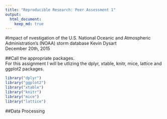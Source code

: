 ```yaml
---
title: "Reproducible Research: Peer Assessment 1"
output: 
  html_document:
    keep_md: true
---
```

#Impact of nvestigation of the U.S. National Oceanic and Atmospheric Administration's (NOAA) storm database
Kevin Dysart  
December 20th, 2015  

##Call the appropriate packages.  
For this assignment I will be utlizing the dplyr, xtable, knitr, mice, lattice and ggplot2 packages.
```r
library("dplyr")
library("ggplot2")
library("xtable")
library("knitr")
library("mice")
library("lattice")
```

##Data Processing